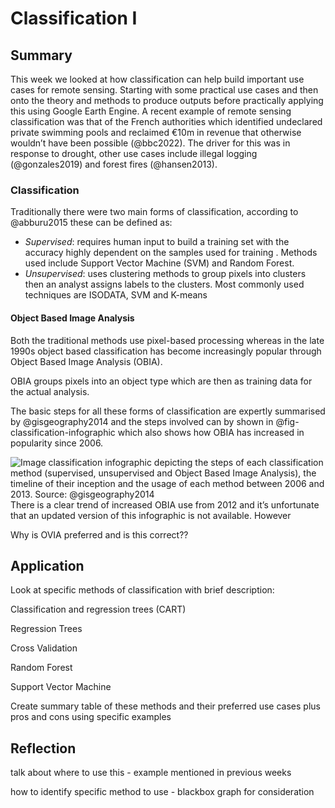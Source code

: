 # Classification I

## Summary {#sec-6-summary}

This week we looked at how classification can help build important use cases for remote sensing. Starting with some practical use cases and then onto the theory and methods to produce outputs before practically applying this using Google Earth Engine. A recent example of remote sensing classification was that of the French authorities which identified undeclared private swimming pools and reclaimed €10m in revenue that otherwise wouldn't have been possible (@bbc2022). The driver for this was in response to drought, other use cases include illegal logging (@gonzales2019) and forest fires (@hansen2013).

### Classification

Traditionally there were two main forms of classification, according to @abburu2015 these can be defined as:

 - *Supervised*: requires human input to build a training set with the accuracy highly dependent on the samples used for training . Methods used include Support Vector Machine (SVM) and Random Forest.
 - *Unsupervised*: uses clustering methods to group pixels into clusters then an analyst assigns labels to the clusters. Most commonly used techniques are ISODATA, SVM and K-means
 

#### Object Based Image Analysis

Both the traditional methods use pixel-based processing whereas in the late 1990s object based classification has become increasingly popular through Object Based Image Analysis (OBIA).

OBIA groups pixels into an object type which are then as training data for the actual analysis.

The basic steps for all these forms of classification are expertly summarised by @gisgeography2014 and the steps involved can by shown in @fig-classification-infographic which also shows how OBIA has increased in popularity since 2006.

![Image classification infographic depicting the steps of each classification method (supervised, unsupervised and Object Based Image Analysis), the timeline of their inception and the usage of each method between 2006 and 2013. **Source: @gisgeography2014**](images/image-classification-infographic.png){#fig-classification-infographic fig-align="center"}
There is a clear trend of increased OBIA use from 2012 and it's unfortunate that an updated version of this infographic is not available. However

Why is OVIA preferred and is this correct??


## Application {#sec-6-application}

Look at specific methods of classification with brief description:

Classification and regression trees (CART)

Regression Trees

Cross Validation

Random Forest

Support Vector Machine

Create summary table of these methods and their preferred use cases plus pros and cons using specific examples

## Reflection {#sec-6-reflection}

talk about where to use this - example mentioned in previous weeks

how to identify specific method to use - blackbox graph for consideration
